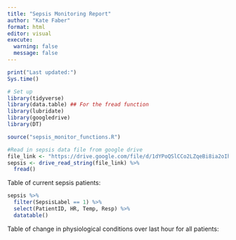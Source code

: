 ```yaml
---
title: "Sepsis Monitoring Report"
author: "Kate Faber"
format: html
editor: visual
execute: 
  warning: false
  message: false
---
```


```r
print("Last updated:")
Sys.time()
```

```r
# Set up 
library(tidyverse)
library(data.table) ## For the fread function
library(lubridate)
library(googledrive)
library(DT)

source("sepsis_monitor_functions.R")

#Read in sepsis data file from google drive
file_link <- "https://drive.google.com/file/d/1dYPoQSlCCo2LZqeBi8ia2oIhmCRI3rOF"
sepsis <- drive_read_string(file_link) %>%
  fread()


```

Table of current sepsis patients:

```r
sepsis %>%
  filter(SepsisLabel == 1) %>%
  select(PatientID, HR, Temp, Resp) %>%
  datatable()

```

Table of change in physiological conditions over last hour for all patients:
